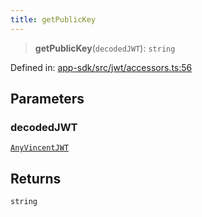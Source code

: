 ```yaml
---
title: getPublicKey
---
```


> **getPublicKey**(`decodedJWT`): `string`

Defined in: [app-sdk/src/jwt/accessors.ts:56](https://github.com/LIT-Protocol/Vincent/blob/1c902a7c278246adaf4479901c6e2d38e00321e5/packages/libs/app-sdk/src/jwt/accessors.ts#L56)

## Parameters

### decodedJWT

[`AnyVincentJWT`](/api-reference/app-sdk/jwt/type-aliases/AnyVincentJWT)

## Returns

`string`
